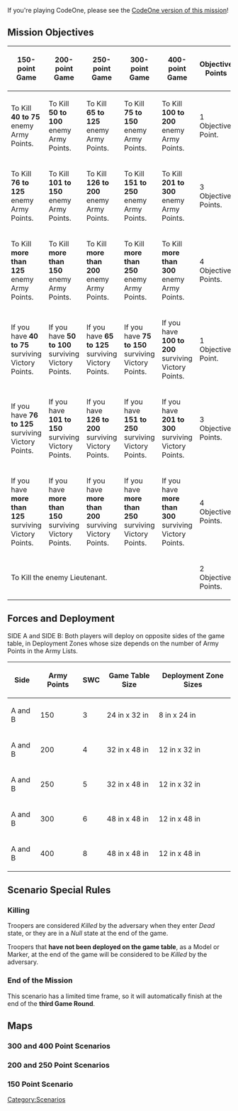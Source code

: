 {{section-scenarios-n4}}
{{c1}}


If you're playing CodeOne, please see the [[Annihilation (CodeOne)|CodeOne version of this mission]]!
{{c1end}}


== Mission Objectives ==
{| class="wikitable-dark wikitable-dark-lastbold"
|-
! style="width:16%;" | 150-point Game !! style="width:16%;" | 200-point Game !! style="width:16%;" | 250-point Game !! style="width:16%;" | 300-point Game  !! style="width:16%;" | 400-point Game !! style="width:20%;" | Objective Points
|-
| To Kill '''40 to 75''' enemy Army Points. || To Kill '''50 to 100''' enemy Army Points. || To Kill '''65 to 125''' enemy Army Points.  || To Kill '''75 to 150''' enemy Army Points.  || To Kill '''100 to 200''' enemy Army Points. || 1 Objective Point.
|-
| To Kill '''76 to 125''' enemy Army Points. || To Kill '''101 to 150''' enemy Army Points. || To Kill '''126 to 200''' enemy Army Points. || To Kill '''151 to 250''' enemy Army Points. || To Kill '''201 to 300''' enemy Army Points. || 3 Objective Points.
|-
| To Kill '''more than 125''' enemy Army Points. || To Kill '''more than 150''' enemy Army Points. || To Kill '''more than 200''' enemy Army Points. || To Kill '''more than 250''' enemy Army Points. || To Kill '''more than 300''' enemy Army Points. || 4 Objective Points.
|-
| If you have '''40 to 75''' surviving Victory Points. || If you have '''50 to 100''' surviving Victory Points. || If you have '''65 to 125''' surviving Victory Points. || If you have '''75 to 150''' surviving Victory Points. || If you have '''100 to 200''' surviving Victory Points. || 1 Objective Point.
|-
| If you have '''76 to 125''' surviving Victory Points. || If you have '''101 to 150''' surviving Victory Points. || If you have '''126 to 200''' surviving Victory Points. || If you have '''151 to 250''' surviving Victory Points. || If you have '''201 to 300''' surviving Victory Points. || 3 Objective Points.
|-
| If you have '''more than 125''' surviving Victory Points. || If you have '''more than 150''' surviving Victory Points. || If you have '''more than 200''' surviving Victory Points. || If you have '''more than 250''' surviving Victory Points. || If you have '''more than 300''' surviving Victory Points. || 4 Objective Points.
|-
| colspan="5" | To Kill the enemy Lieutenant. || 2 Objective Points.
|}


== Forces and Deployment ==

SIDE A and SIDE B: Both players will deploy on opposite sides of the game table, in Deployment Zones whose size depends on the number of Army Points in the Army Lists.

{| class="wikitable-dark"
|-
! Side !! Army Points !! SWC !! Game Table Size !! Deployment Zone Sizes
|-
| A and B || 150 || 3 || 24 in x 32 in || 8 in x 24 in
|-
| A and B || 200 || 4 || 32 in x 48 in || 12 in x 32 in
|-
| A and B || 250 || 5 || 32 in x 48 in || 12 in x 32 in
|-
| A and B || 300 || 6 || 48 in x 48 in || 12 in x 48 in
|-
| A and B || 400 || 8 || 48 in x 48 in || 12 in x 48 in
|}


== Scenario Special Rules ==

=== Killing ===
Troopers are considered ''Killed'' by the adversary when they enter ''Dead'' state, or they are in a ''Null'' state at the end of the game.

Troopers that '''have not been deployed on the game table''', as a Model or Marker, at the end of the game will be considered to be ''Killed'' by the adversary.

=== End of the Mission ===
This scenario has a limited time frame, so it will automatically finish at the end of the '''third Game Round'''. 


== Maps ==

===300 and 400 Point Scenarios===
{{image | name=eng-annihilation-map30-1024.jpg | style=512 }}


===200 and 250 Point Scenarios===
{{image | name=eng-annihilation-map25-1024.jpg | style=512 }}


===150 Point Scenario===
{{image | name=eng-annihilation-map15-1024.jpg | style=512 }}


{{section-scenarios-n4}}






[[Category:Scenarios]]